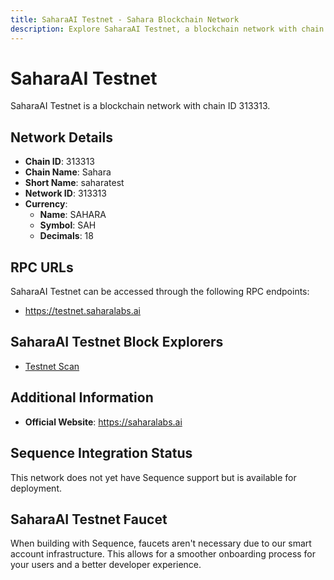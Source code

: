 ```yaml
--- 
title: SaharaAI Testnet - Sahara Blockchain Network
description: Explore SaharaAI Testnet, a blockchain network with chain ID 313313. Learn about its native currency, SAHARA, and how to interact with the network.
---
```


# SaharaAI Testnet

SaharaAI Testnet is a blockchain network with chain ID 313313.

## Network Details

- **Chain ID**: 313313
- **Chain Name**: Sahara
- **Short Name**: saharatest
- **Network ID**: 313313
- **Currency**: 
  - **Name**: SAHARA
  - **Symbol**: SAH
  - **Decimals**: 18

## RPC URLs

SaharaAI Testnet can be accessed through the following RPC endpoints:

- https://testnet.saharalabs.ai

## SaharaAI Testnet Block Explorers

- [Testnet Scan](https://explorer.saharaa.info)

## Additional Information

- **Official Website**: https://saharalabs.ai

## Sequence Integration Status

This network does not yet have Sequence support but is available for deployment.

## SaharaAI Testnet Faucet

When building with Sequence, faucets aren't necessary due to our smart account infrastructure. This allows for a smoother onboarding process for your users and a better developer experience.
